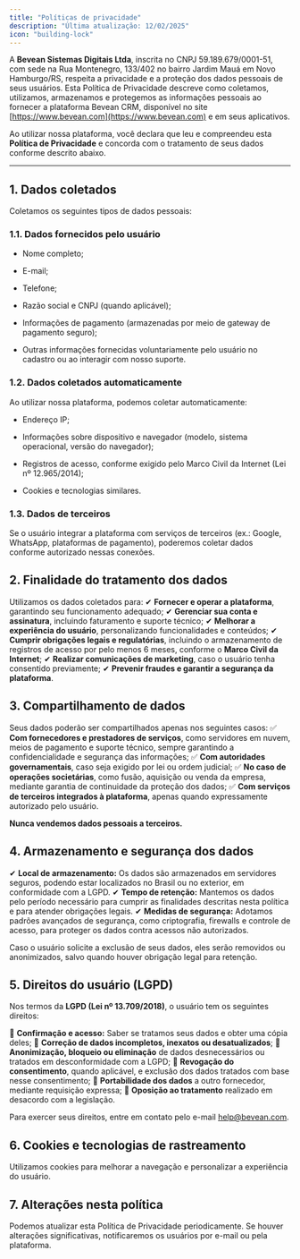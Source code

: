 ```yaml
---
title: "Políticas de privacidade"
description: "Última atualização: 12/02/2025"
icon: "building-lock"
---
```


A **Bevean Sistemas Digitais Ltda**, inscrita no CNPJ 59.189.679/0001-51, com sede na Rua Montenegro, 133/402 no bairro Jardim Mauá em Novo Hamburgo/RS, respeita a privacidade e a proteção dos dados pessoais de seus usuários. Esta Política de Privacidade descreve como coletamos, utilizamos, armazenamos e protegemos as informações pessoais ao fornecer a plataforma Bevean CRM, disponível no site [https://www.bevean.com](https://www.bevean.com) e em seus aplicativos.

Ao utilizar nossa plataforma, você declara que leu e compreendeu esta **Política de Privacidade** e concorda com o tratamento de seus dados conforme descrito abaixo.

***

## **1. Dados coletados**

Coletamos os seguintes tipos de dados pessoais:

### **1.1. Dados fornecidos pelo usuário**

* Nome completo;

* E-mail;

* Telefone;

* Razão social e CNPJ (quando aplicável);

* Informações de pagamento (armazenadas por meio de gateway de pagamento seguro);

* Outras informações fornecidas voluntariamente pelo usuário no cadastro ou ao interagir com nosso suporte.

### **1.2. Dados coletados automaticamente**

Ao utilizar nossa plataforma, podemos coletar automaticamente:

* Endereço IP;

* Informações sobre dispositivo e navegador (modelo, sistema operacional, versão do navegador);

* Registros de acesso, conforme exigido pelo Marco Civil da Internet (Lei nº 12.965/2014);

* Cookies e tecnologias similares.

### **1.3. Dados de terceiros**

Se o usuário integrar a plataforma com serviços de terceiros (ex.: Google, WhatsApp, plataformas de pagamento), poderemos coletar dados conforme autorizado nessas conexões.

## **2. Finalidade do tratamento dos dados**

Utilizamos os dados coletados para:
✔ **Fornecer e operar a plataforma**, garantindo seu funcionamento adequado;
✔ **Gerenciar sua conta e assinatura**, incluindo faturamento e suporte técnico;
✔ **Melhorar a experiência do usuário**, personalizando funcionalidades e conteúdos;
✔ **Cumprir obrigações legais e regulatórias**, incluindo o armazenamento de registros de acesso por pelo menos 6 meses, conforme o **Marco Civil da Internet**;
✔ **Realizar comunicações de marketing**, caso o usuário tenha consentido previamente;
✔ **Prevenir fraudes e garantir a segurança da plataforma**.

## **3. Compartilhamento de dados**

Seus dados poderão ser compartilhados apenas nos seguintes casos:
✅ **Com fornecedores e prestadores de serviços**, como servidores em nuvem, meios de pagamento e suporte técnico, sempre garantindo a confidencialidade e segurança das informações;
✅ **Com autoridades governamentais**, caso seja exigido por lei ou ordem judicial;
✅ **No caso de operações societárias**, como fusão, aquisição ou venda da empresa, mediante garantia de continuidade da proteção dos dados;
✅ **Com serviços de terceiros integrados à plataforma**, apenas quando expressamente autorizado pelo usuário.

**Nunca vendemos dados pessoais a terceiros.**

## **4. Armazenamento e segurança dos dados**

✔ **Local de armazenamento:** Os dados são armazenados em servidores seguros, podendo estar localizados no Brasil ou no exterior, em conformidade com a LGPD.
✔ **Tempo de retenção:** Mantemos os dados pelo período necessário para cumprir as finalidades descritas nesta política e para atender obrigações legais.
✔ **Medidas de segurança:** Adotamos padrões avançados de segurança, como criptografia, firewalls e controle de acesso, para proteger os dados contra acessos não autorizados.

Caso o usuário solicite a exclusão de seus dados, eles serão removidos ou anonimizados, salvo quando houver obrigação legal para retenção.

## **5. Direitos do usuário (LGPD)**

Nos termos da **LGPD (Lei nº 13.709/2018)**, o usuário tem os seguintes direitos:

📌 **Confirmação e acesso:** Saber se tratamos seus dados e obter uma cópia deles;
📌 **Correção de dados incompletos, inexatos ou desatualizados**;
📌 **Anonimização, bloqueio ou eliminação** de dados desnecessários ou tratados em desconformidade com a LGPD;
📌 **Revogação do consentimento**, quando aplicável, e exclusão dos dados tratados com base nesse consentimento;
📌 **Portabilidade dos dados** a outro fornecedor, mediante requisição expressa;
📌 **Oposição ao tratamento** realizado em desacordo com a legislação.

Para exercer seus direitos, entre em contato pelo e-mail [help@bevean.com](mailto:help@bevean.com).

## **6. Cookies e tecnologias de rastreamento**

Utilizamos cookies para melhorar a navegação e personalizar a experiência do usuário.

## **7. Alterações nesta política**

Podemos atualizar esta Política de Privacidade periodicamente. Se houver alterações significativas, notificaremos os usuários por e-mail ou pela plataforma.